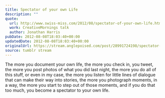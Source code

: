 ```yaml
---
title: Spectator of your own Life
description: ""
quote:
  url: http://www.swiss-miss.com/2012/08/spectator-of-your-own-life.html (via <a href="http://tumblr.nickandjess.co.uk/">jessandnick</a>)
  work: CreativeMornings talk
  author: Jonathan Harris
pubDate: 2012-08-08T18:03:40+00:00
updatedDate: 2012-08-08T18:03:40+00:00
originalUrl: https://stream.anglepoised.com/post/28991724198/spectator-of-your-own-life-the-more-you-document
source: tumblr stream
---
```


The more you document your own life, the more you check in, you tweet, the more you post photos of what you did last night, the more you do all of this stuff, or even in my case, the more you listen for little lines of dialogue that can make their way into stories, the more you photograph moments, in a way, the more you start to step out of those moments, and if you do that too much, you become a spectator to your own life.
